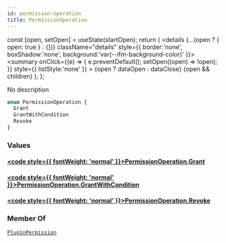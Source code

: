 ```yaml
---
id: permission-operation
title: PermissionOperation
---
```









  const [open, setOpen] = useState(startOpen);
  return (
    <details {...(open ? { open: true } : {})} className="details" style={{ border:'none', boxShadow:'none', background:'var(--ifm-background-color)' }}>
      <summary
        onClick={(e) => {
          e.preventDefault();
          setOpen((open) => !open);
        }}
        style={{ listStyle:'none' }}
      >
      {open ? dataOpen : dataClose}
      </summary>
      {open && children}
    </details>
  );
};








No description


```graphql
enum PermissionOperation {
  Grant
  GrantWithCondition
  Revoke
}
```




### Values

#### [<code style={{ fontWeight: 'normal' }}>PermissionOperation.<b>Grant</b></code>](#)  
> 
> 
> 
> 

#### [<code style={{ fontWeight: 'normal' }}>PermissionOperation.<b>GrantWithCondition</b></code>](#)  
> 
> 
> 
> 

#### [<code style={{ fontWeight: 'normal' }}>PermissionOperation.<b>Revoke</b></code>](#)  
> 
> 
> 
> 





### Member Of

[`PluginPermission`](/docs/subgraph/reference-guide/objects/plugin-permission)  <Badge class="badge badge--secondary" text="object"/>

